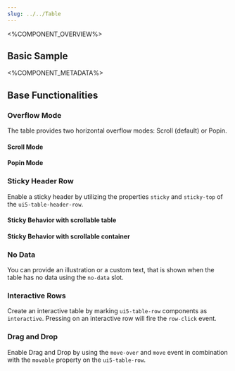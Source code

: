```yaml
---
slug: ../../Table
---
```



<%COMPONENT_OVERVIEW%>

## Basic Sample
<Basic />

<%COMPONENT_METADATA%>

## Base Functionalities

### Overflow Mode

The table provides two horizontal overflow modes: Scroll (default) or Popin.

#### Scroll Mode

<Scroll />

#### Popin Mode

<Popin />

### Sticky Header Row

Enable a sticky header by utilizing the properties `sticky` and `sticky-top` of the `ui5-table-header-row`.

#### Sticky Behavior with scrollable table

<StickyHeader />

#### Sticky Behavior with scrollable container

<StickyHeaderContainer />

### No Data

You can provide an illustration or a custom text, that is shown when the table has no data using the `no-data` slot.

<NoDataSlot />

### Interactive Rows

Create an interactive table by marking `ui5-table-row` components as `interactive`. Pressing on an interactive row
will fire the `row-click` event.

<Interactive />

### Drag and Drop

Enable Drag and Drop by using the `move-over` and `move` event in combination with the `movable` property on the
`ui5-table-row`.

<DragAndDrop />